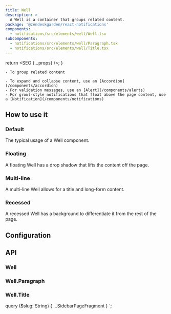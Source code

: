 ```yaml
---
title: Well
description: >
  A Well is a container that groups related content.
package: '@zendeskgarden/react-notifications'
components:
  - notifications/src/elements/well/Well.tsx
subcomponents:
  - notifications/src/elements/well/Paragraph.tsx
  - notifications/src/elements/well/Title.tsx
---
```



  return <SEO {...props} />;
}

<Usage>
  <Use>

    - To group related content

  </Use>
  <Misuse>

    - To expand and collapse content, use an [Accordion](/components/accordion)
    - For validation messages, use an [Alert](/components/alerts)
    - For growl-style notifications that float above the page content, use a [Notification](/components/notifications)

  </Misuse>
</Usage>

## How to use it

### Default

The typical usage of a Well component.


<CodeExample code={DefaultCode}>
  <Default />
</CodeExample>

### Floating

A floating Well has a drop shadow that lifts the content off the page.


<CodeExample code={FloatingCode}>
  <Floating />
</CodeExample>

### Multi-line

A multi-line Well allows for a title and long-form content.


<CodeExample code={MultilineCode}>
  <Multiline />
</CodeExample>

### Recessed

A recessed Well has a background to differentiate it from the rest of the page.


<CodeExample code={RecessedCode}>
  <Recessed />
</CodeExample>

## Configuration

<Configuration reactPackage={props.data.mdx.package} components={props.data.mdx.components} />

## API

### Well

<Component components={props.data.mdx.components} componentName="well" />

<PropSheet components={props.data.mdx.components} componentName="well" />

### Well.Paragraph

<Component components={props.data.mdx.subcomponents} componentName="well.paragraph" />

<PropSheet components={props.data.mdx.subcomponents} componentName="well.paragraph" />

### Well.Title

<Component components={props.data.mdx.subcomponents} componentName="well.title" />

<PropSheet components={props.data.mdx.subcomponents} componentName="well.title" />


  query ($slug: String) {
    ...SidebarPageFragment
  }
`;
